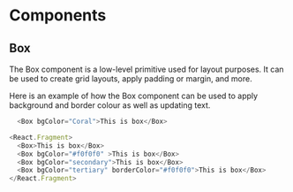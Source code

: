 # Components

## Box

The Box component is a low-level primitive used for layout purposes. It can be used to create grid layouts, apply padding or margin, and more.

Here is an example of how the Box component can be used to apply background and border colour as well as updating text.


```js
  <Box bgColor="Coral">This is box</Box>
```

```js
<React.Fragment>
  <Box>This is box</Box>
  <Box bgColor="#f0f0f0" >This is box</Box>
  <Box bgColor="secondary">This is box</Box>
  <Box bgColor="tertiary" borderColor="#f0f0f0">This is box</Box>
</React.Fragment>
```


